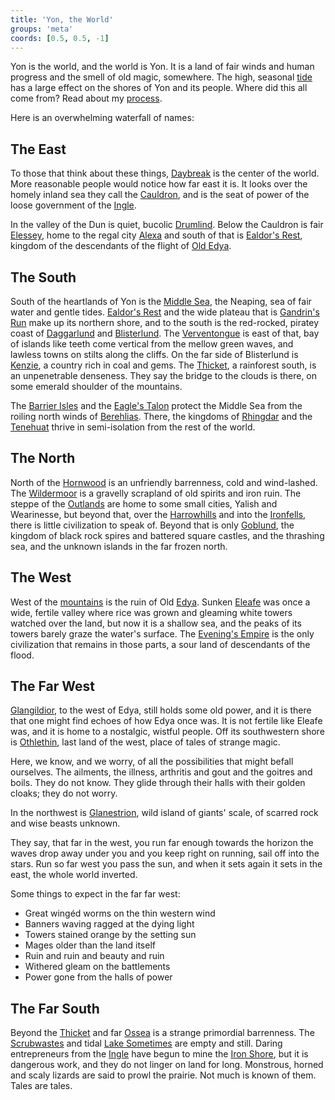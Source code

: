 ```yaml
---
title: 'Yon, the World'
groups: 'meta'
coords: [0.5, 0.5, -1]
---
```


Yon is the world, and the world is Yon. It is a land of fair winds and human progress and the smell of old magic, somewhere. The high, seasonal [tide]() has a large effect on the shores of Yon and its people. Where did this all come from? Read about my [process](about).

Here is an overwhelming waterfall of names:

## The East

To those that think about these things, [Daybreak]() is the center of the world. More reasonable people would notice how far east it is. It looks over the homely inland sea they call the [Cauldron](), and is the seat of power of the loose government of the [Ingle]().

In the valley of the Dun is quiet, bucolic [Drumlind](). Below the Cauldron is fair [Elessey](), home to the regal city [Alexa]() and south of that is [Ealdor's Rest](), kingdom of the descendants of the flight of [Old Edya](edya).

## The South

South of the heartlands of Yon is the [Middle Sea](), the Neaping, sea of fair water and gentle tides. [Ealdor's Rest]() and the wide plateau that is [Gandrin's Run]() make up its northern shore, and to the south is the red-rocked, piratey coast of [Daggarlund]() and [Blisterlund](). The [Verventongue]() is east of that, bay of islands like teeth come vertical from the mellow green waves, and lawless towns on stilts along the cliffs. On the far side of Blisterlund is [Kenzie](), a country rich in coal and gems. The [Thicket](), a rainforest south, is an unpenetrable denseness. They say the bridge to the clouds is there, on some emerald shoulder of the mountains.

The [Barrier Isles]() and the [Eagle's Talon]() protect the Middle Sea from the roiling north winds of [Berehlias](). There, the kingdoms of [Rhingdar]() and the [Tenehuat]() thrive in semi-isolation from the rest of the world.

## The North

North of the [Hornwood]() is an unfriendly barrenness, cold and wind-lashed. The [Wildermoor]() is a gravelly scrapland of old spirits and iron ruin. The steppe of the [Outlands]() are home to some small cities, Yalish and Wearinesse, but beyond that, over the [Harrowhills]() and into the [Ironfells](), there is little civilization to speak of. Beyond that is only [Goblund](), the kingdom of black rock spires and battered square castles, and the thrashing sea, and the unknown islands in the far frozen north.

## The West

West of the [mountains]() is the ruin of Old [Edya](). Sunken [Eleafe]() was once a wide, fertile valley where rice was grown and gleaming white towers watched over the land, but now it is a shallow sea, and the peaks of its towers barely graze the water's surface. The [Evening's Empire]() is the only civilization that remains in those parts, a sour land of descendants of the flood. 

## The Far West

[Glangildior](), to the west of Edya, still holds some old power, and it is there that one might find echoes of how Edya once was. It is not fertile like Eleafe was, and it is home to a nostalgic, wistful people. Off its southwestern shore is [Othlethin](), last land of the west, place of tales of strange magic. 

Here, we know, and we worry, of all the possibilities that might befall ourselves. The ailments, the illness, arthritis and gout and the goitres and boils. They do not know. They glide through their halls with their golden cloaks; they do not worry.

In the northwest is [Glanestrion](), wild island of giants' scale, of scarred rock and wise beasts unknown.

They say, that far in the west, you run far enough towards the horizon the waves drop away under you and you keep right on running, sail off into the stars. Run so far west you pass the sun, and when it sets again it sets in the east, the whole world inverted.

Some things to expect in the far far west:

- Great wingéd worms on the thin western wind
- Banners waving ragged at the dying light
- Towers stained orange by the setting sun
- Mages older than the land itself
- Ruin and ruin and beauty and ruin
- Withered gleam on the battlements
- Power gone from the halls of power

## The Far South

Beyond the [Thicket]() and far [Ossea]() is a strange primordial barrenness. The [Scrubwastes]() and tidal [Lake Sometimes]() are empty and still. Daring entrepreneurs from the [Ingle]() have begun to mine the [Iron Shore](), but it is dangerous work, and they do not linger on land for long. Monstrous, horned and scaly lizards are said to prowl the prairie. Not much is known of them. Tales are tales.